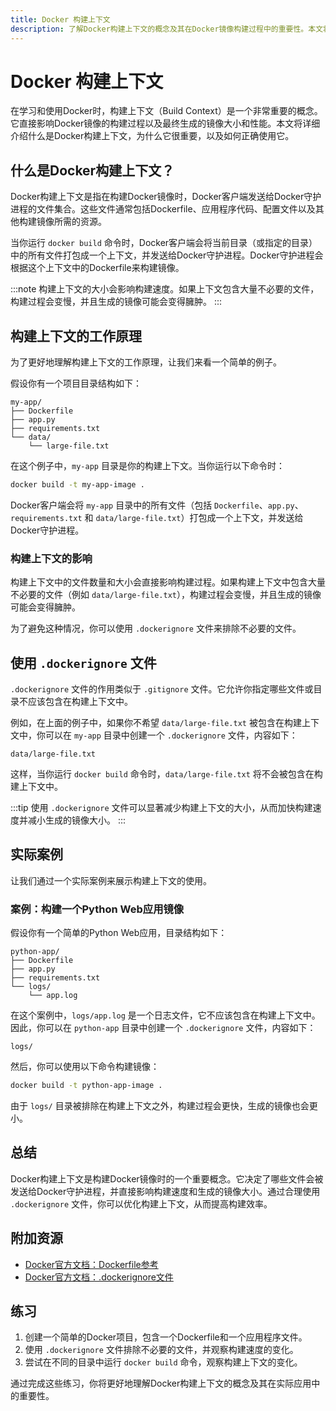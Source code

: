 ```yaml
---
title: Docker 构建上下文
description: 了解Docker构建上下文的概念及其在Docker镜像构建过程中的重要性。本文将通过示例和实际案例，帮助初学者掌握如何正确使用构建上下文。
---
```


# Docker 构建上下文

在学习和使用Docker时，构建上下文（Build Context）是一个非常重要的概念。它直接影响Docker镜像的构建过程以及最终生成的镜像大小和性能。本文将详细介绍什么是Docker构建上下文，为什么它很重要，以及如何正确使用它。

## 什么是Docker构建上下文？

Docker构建上下文是指在构建Docker镜像时，Docker客户端发送给Docker守护进程的文件集合。这些文件通常包括Dockerfile、应用程序代码、配置文件以及其他构建镜像所需的资源。

当你运行 `docker build` 命令时，Docker客户端会将当前目录（或指定的目录）中的所有文件打包成一个上下文，并发送给Docker守护进程。Docker守护进程会根据这个上下文中的Dockerfile来构建镜像。

:::note
构建上下文的大小会影响构建速度。如果上下文包含大量不必要的文件，构建过程会变慢，并且生成的镜像可能会变得臃肿。
:::

## 构建上下文的工作原理

为了更好地理解构建上下文的工作原理，让我们来看一个简单的例子。

假设你有一个项目目录结构如下：

```
my-app/
├── Dockerfile
├── app.py
├── requirements.txt
└── data/
    └── large-file.txt
```

在这个例子中，`my-app` 目录是你的构建上下文。当你运行以下命令时：

```bash
docker build -t my-app-image .
```

Docker客户端会将 `my-app` 目录中的所有文件（包括 `Dockerfile`、`app.py`、`requirements.txt` 和 `data/large-file.txt`）打包成一个上下文，并发送给Docker守护进程。

### 构建上下文的影响

构建上下文中的文件数量和大小会直接影响构建过程。如果构建上下文中包含大量不必要的文件（例如 `data/large-file.txt`），构建过程会变慢，并且生成的镜像可能会变得臃肿。

为了避免这种情况，你可以使用 `.dockerignore` 文件来排除不必要的文件。

## 使用 `.dockerignore` 文件

`.dockerignore` 文件的作用类似于 `.gitignore` 文件。它允许你指定哪些文件或目录不应该包含在构建上下文中。

例如，在上面的例子中，如果你不希望 `data/large-file.txt` 被包含在构建上下文中，你可以在 `my-app` 目录中创建一个 `.dockerignore` 文件，内容如下：

```
data/large-file.txt
```

这样，当你运行 `docker build` 命令时，`data/large-file.txt` 将不会被包含在构建上下文中。

:::tip
使用 `.dockerignore` 文件可以显著减少构建上下文的大小，从而加快构建速度并减小生成的镜像大小。
:::

## 实际案例

让我们通过一个实际案例来展示构建上下文的使用。

### 案例：构建一个Python Web应用镜像

假设你有一个简单的Python Web应用，目录结构如下：

```
python-app/
├── Dockerfile
├── app.py
├── requirements.txt
└── logs/
    └── app.log
```

在这个案例中，`logs/app.log` 是一个日志文件，它不应该包含在构建上下文中。因此，你可以在 `python-app` 目录中创建一个 `.dockerignore` 文件，内容如下：

```
logs/
```

然后，你可以使用以下命令构建镜像：

```bash
docker build -t python-app-image .
```

由于 `logs/` 目录被排除在构建上下文之外，构建过程会更快，生成的镜像也会更小。

## 总结

Docker构建上下文是构建Docker镜像时的一个重要概念。它决定了哪些文件会被发送给Docker守护进程，并直接影响构建速度和生成的镜像大小。通过合理使用 `.dockerignore` 文件，你可以优化构建上下文，从而提高构建效率。

## 附加资源

- [Docker官方文档：Dockerfile参考](https://docs.docker.com/engine/reference/builder/)
- [Docker官方文档：.dockerignore文件](https://docs.docker.com/engine/reference/builder/#dockerignore-file)

## 练习

1. 创建一个简单的Docker项目，包含一个Dockerfile和一个应用程序文件。
2. 使用 `.dockerignore` 文件排除不必要的文件，并观察构建速度的变化。
3. 尝试在不同的目录中运行 `docker build` 命令，观察构建上下文的变化。

通过完成这些练习，你将更好地理解Docker构建上下文的概念及其在实际应用中的重要性。
